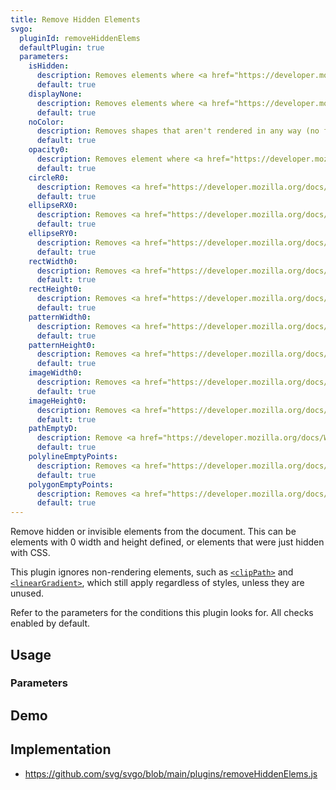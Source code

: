 ```yaml
---
title: Remove Hidden Elements
svgo:
  pluginId: removeHiddenElems
  defaultPlugin: true
  parameters:
    isHidden:
      description: Removes elements where <a href="https://developer.mozilla.org/docs/Web/SVG/Attribute/visibility" target="_blank"><code>visibility</code></a> is <code>hidden</code>, unless a child element has <code>visibility</code> set to <code>visible</code>.
      default: true
    displayNone:
      description: Removes elements where <a href="https://developer.mozilla.org/docs/Web/SVG/Attribute/display" target="_blank"><code>display</code></a> is <code>none</code>.
      default: true
    noColor:
      description: Removes shapes that aren't rendered in any way (no fill/stroke/markers).
      default: true
    opacity0:
      description: Removes element where <a href="https://developer.mozilla.org/docs/Web/SVG/Attribute/opacity" target="_blank"><code>opacity</code></a> is <code>0</code>.
      default: true
    circleR0:
      description: Removes <a href="https://developer.mozilla.org/docs/Web/SVG/Element/circle" target="_blank"><code>&lt;circle&gt;</code></a> elements with a <a href="https://developer.mozilla.org/docs/Web/SVG/Attribute/r" target="_blank">radius</a> of <code>0</code>.
      default: true
    ellipseRX0:
      description: Removes <a href="https://developer.mozilla.org/docs/Web/SVG/Element/ellipse" target="_blank"><code>&lt;ellipse&gt;</code></a> elements where <a href="https://developer.mozilla.org/docs/Web/SVG/Attribute/rx" target="_blank"><code>rx</code></a> is <code>0</code>.
      default: true
    ellipseRY0:
      description: Removes <a href="https://developer.mozilla.org/docs/Web/SVG/Element/ellipse" target="_blank"><code>&lt;ellipse&gt;</code></a> elements where <a href="https://developer.mozilla.org/docs/Web/SVG/Attribute/ry" target="_blank"><code>ry</code></a> is <code>0</code>.
      default: true
    rectWidth0:
      description: Removes <a href="https://developer.mozilla.org/docs/Web/SVG/Element/rect" target="_blank"><code>&lt;rect&gt;</code></a> elements where <a href="https://developer.mozilla.org/docs/Web/SVG/Attribute/width" target="_blank"><code>width</code></a> is <code>0</code>.
      default: true
    rectHeight0:
      description: Removes <a href="https://developer.mozilla.org/docs/Web/SVG/Element/rect" target="_blank"><code>&lt;rect&gt;</code></a> elements where <a href="https://developer.mozilla.org/docs/Web/SVG/Attribute/height" target="_blank"><code>height</code></a> is <code>0</code>.
      default: true
    patternWidth0:
      description: Removes <a href="https://developer.mozilla.org/docs/Web/SVG/Element/pattern" target="_blank"><code>&lt;pattern&gt;</code></a> elements where <a href="https://developer.mozilla.org/docs/Web/SVG/Attribute/width" target="_blank"><code>width</code></a> is <code>0</code>.
      default: true
    patternHeight0:
      description: Removes <a href="https://developer.mozilla.org/docs/Web/SVG/Element/pattern" target="_blank"><code>&lt;pattern&gt;</code></a> elements where <a href="https://developer.mozilla.org/docs/Web/SVG/Attribute/width" target="_blank"><code>height</code></a> is <code>0</code>.
      default: true
    imageWidth0:
      description: Removes <a href="https://developer.mozilla.org/docs/Web/SVG/Element/image" target="_blank"><code>&lt;image&gt;</code></a> elements where <a href="https://developer.mozilla.org/docs/Web/SVG/Attribute/width" target="_blank"><code>width</code></a> is <code>0</code>.
      default: true
    imageHeight0:
      description: Removes <a href="https://developer.mozilla.org/docs/Web/SVG/Element/image" target="_blank"><code>&lt;image&gt;</code></a> elements where <a href="https://developer.mozilla.org/docs/Web/SVG/Attribute/width" target="_blank"><code>height</code></a> is <code>0</code>.
      default: true
    pathEmptyD:
      description: Remove <a href="https://developer.mozilla.org/docs/Web/SVG/Element/path" target="_blank"><code>&lt;path&gt;</code></a> elements where <a href="https://developer.mozilla.org/docs/Web/SVG/Attribute/d" target="_blank"><code>d</code></a> is not set or empty. Does not apply for single point paths associated with a <a href="https://developer.mozilla.org/docs/Web/SVG/Element/marker" target="_blank"><code>marker</code></a>.
      default: true
    polylineEmptyPoints:
      description: Removes <a href="https://developer.mozilla.org/docs/Web/SVG/Element/polyline" target="_blank"><code>&lt;polyline&gt;</code></a> elements with no <a href="https://developer.mozilla.org/docs/Web/SVG/Attribute/points" target="_blank">points</a> defined.
      default: true
    polygonEmptyPoints:
      description: Removes <a href="https://developer.mozilla.org/docs/Web/SVG/Element/polygon" target="_blank"><code>&lt;polygon&gt;</code></a> elements with no <a href="https://developer.mozilla.org/docs/Web/SVG/Attribute/points" target="_blank">points</a> defined.
      default: true
---
```


Remove hidden or invisible elements from the document. This can be elements with 0 width and height defined, or elements that were just hidden with CSS.

This plugin ignores non-rendering elements, such as [`<clipPath>`](https://developer.mozilla.org/docs/Web/SVG/Element/clipPath) and [`<linearGradient>`](https://developer.mozilla.org/docs/Web/SVG/Element/linearGradient), which still apply regardless of styles, unless they are unused.

Refer to the parameters for the conditions this plugin looks for. All checks enabled by default.

## Usage

<PluginUsage />

### Parameters

<PluginParams />

## Demo

<PluginDemo />

## Implementation

- https://github.com/svg/svgo/blob/main/plugins/removeHiddenElems.js
